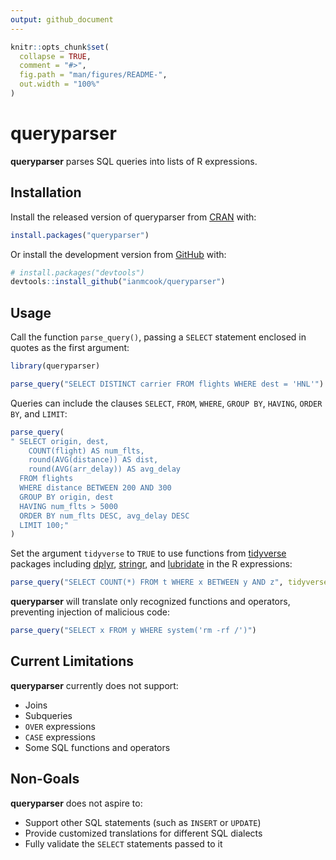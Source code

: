 ```yaml
---
output: github_document
---
```


<!-- README.md is generated from README.Rmd. Please edit that file -->

```r
knitr::opts_chunk$set(
  collapse = TRUE,
  comment = "#>",
  fig.path = "man/figures/README-",
  out.width = "100%"
)
```
# queryparser

<!-- badges: start -->
<!-- badges: end -->

**queryparser** parses SQL queries into lists of R expressions.

## Installation

Install the released version of queryparser from [CRAN](https://CRAN.R-project.org) with:

``` r
install.packages("queryparser")
```

Or install the development version from [GitHub](https://github.com/) with:

``` r
# install.packages("devtools")
devtools::install_github("ianmcook/queryparser")
```

## Usage

Call the function `parse_query()`, passing a `SELECT` statement enclosed in quotes as the first argument:

```r
library(queryparser)

parse_query("SELECT DISTINCT carrier FROM flights WHERE dest = 'HNL'")
```

Queries can include the clauses `SELECT`, `FROM`, `WHERE`, `GROUP BY`, `HAVING`, `ORDER BY`, and `LIMIT`:

```r
parse_query(
" SELECT origin, dest,
    COUNT(flight) AS num_flts,
    round(AVG(distance)) AS dist,
    round(AVG(arr_delay)) AS avg_delay
  FROM flights
  WHERE distance BETWEEN 200 AND 300
  GROUP BY origin, dest
  HAVING num_flts > 5000
  ORDER BY num_flts DESC, avg_delay DESC
  LIMIT 100;"
)
```

Set the argument `tidyverse` to `TRUE` to use functions from [tidyverse](https://www.tidyverse.org) packages including [dplyr](https://dplyr.tidyverse.org), [stringr](https://stringr.tidyverse.org), and [lubridate](https://lubridate.tidyverse.org) in the R expressions:

```r
parse_query("SELECT COUNT(*) FROM t WHERE x BETWEEN y AND z", tidyverse = TRUE)
```

**queryparser** will translate only recognized functions and operators, preventing injection of malicious code:

```r
parse_query("SELECT x FROM y WHERE system('rm -rf /')")
```

## Current Limitations

**queryparser** currently does not support:

- Joins
- Subqueries
- `OVER` expressions
- `CASE` expressions
- Some SQL functions and operators

## Non-Goals

**queryparser** does not aspire to:

- Support other SQL statements (such as `INSERT` or `UPDATE`)
- Provide customized translations for different SQL dialects
- Fully validate the `SELECT` statements passed to it
